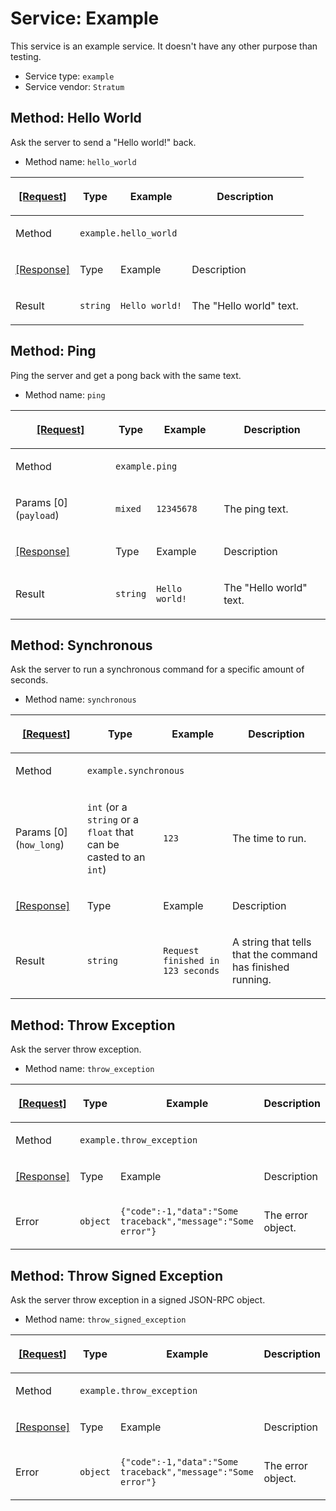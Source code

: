 =Service: Example=

This service is an example service. It doesn't have any other purpose than testing.

* Service type: <code>example</code>
* Service vendor: <code>Stratum</code>

==Method: Hello World==

Ask the server to send a "Hello world!" back.

* Method name: <code>hello_world</code>

{|
! <ins>[Request]</ins>
! Type
! Example
! Description
|-
! Method
| colspan="3" | <code>example.hello_world</code>
|-
! <ins>[Response]</ins>
! Type
! Example
! Description
|-
! Result
| <code>string</code>
| <code>Hello world!</code>
| The "Hello world" text.
|}

==Method: Ping==

Ping the server and get a pong back with the same text.

* Method name: <code>ping</code>

{|
! <ins>[Request]</ins>
! Type
! Example
! Description
|-
! Method
| colspan="3" | <code>example.ping</code>
|-
! Params [0] (<code>payload</code>)
| <code>mixed</code>
| <code>12345678</code>
| The ping text.
|-
! <ins>[Response]</ins>
! Type
! Example
! Description
|-
! Result
| <code>string</code>
| <code>Hello world!</code>
| The "Hello world" text.
|}

==Method: Synchronous==

Ask the server to run a synchronous command for a specific amount of seconds.

* Method name: <code>synchronous</code>

{|
! <ins>[Request]</ins>
! Type
! Example
! Description
|-
! Method
| colspan="3" | <code>example.synchronous</code>
|-
! Params [0] (<code>how_long</code>)
| <code>int</code> (or a <code>string</code> or a <code>float</code> that can be casted to an <code>int</code>)
| <code>123</code>
| The time to run.
|-
! <ins>[Response]</ins>
! Type
! Example
! Description
|-
! Result
| <code>string</code>
| <code>Request finished in 123 seconds</code>
| A string that tells that the command has finished running.
|}

==Method: Throw Exception==

Ask the server throw exception.

* Method name: <code>throw_exception</code>

{|
! <ins>[Request]</ins>
! Type
! Example
! Description
|-
! Method
| colspan="3" | <code>example.throw_exception</code>
|-
! <ins>[Response]</ins>
! Type
! Example
! Description
|-
! Error
| <code>object</code>
| <code>{"code":-1,"data":"Some traceback","message":"Some error"}</code>
| The error object.
|}

==Method: Throw Signed Exception==

Ask the server throw exception in a signed JSON-RPC object.

* Method name: <code>throw_signed_exception</code>

{|
! <ins>[Request]</ins>
! Type
! Example
! Description
|-
! Method
| colspan="3" | <code>example.throw_exception</code>
|-
! <ins>[Response]</ins>
! Type
! Example
! Description
|-
! Error
| <code>object</code>
| <code>{"code":-1,"data":"Some traceback","message":"Some error"}</code>
| The error object.
|}